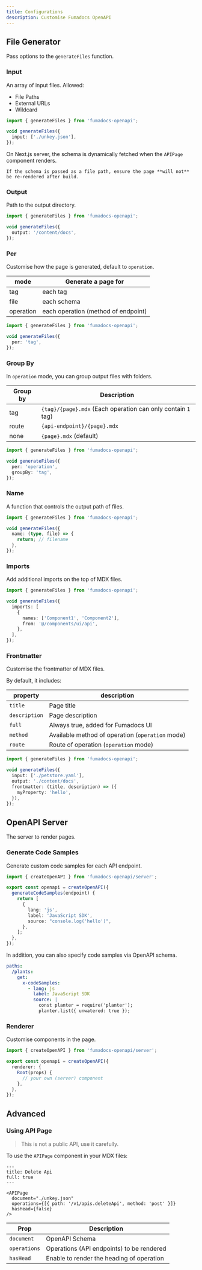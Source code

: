 ```yaml
---
title: Configurations
description: Customise Fumadocs OpenAPI
---
```


## File Generator

Pass options to the `generateFiles` function.

### Input

An array of input files.
Allowed:

- File Paths
- External URLs
- Wildcard

```ts
import { generateFiles } from 'fumadocs-openapi';

void generateFiles({
  input: ['./unkey.json'],
});
```

On Next.js server, the schema is dynamically fetched when the `APIPage` component renders.

<Callout type='warn' title='For Vercel'>

    If the schema is passed as a file path, ensure the page **will not** be re-rendered after build.

</Callout>

### Output

Path to the output directory.

```ts
import { generateFiles } from 'fumadocs-openapi';

void generateFiles({
  output: '/content/docs',
});
```

### Per

Customise how the page is generated, default to `operation`.

| mode      | Generate a page for                 |
| --------- | ----------------------------------- |
| tag       | each tag                            |
| file      | each schema                         |
| operation | each operation (method of endpoint) |

```ts
import { generateFiles } from 'fumadocs-openapi';

void generateFiles({
  per: 'tag',
});
```

### Group By

In `operation` mode, you can group output files with folders.

| Group by | Description                                                  |
| -------- | ------------------------------------------------------------ |
| tag      | `{tag}/{page}.mdx` (Each operation can only contain `1` tag) |
| route    | `{api-endpoint}/{page}.mdx`                                  |
| none     | `{page}.mdx` (default)                                       |

```ts
import { generateFiles } from 'fumadocs-openapi';

void generateFiles({
  per: 'operation',
  groupBy: 'tag',
});
```

### Name

A function that controls the output path of files.

```ts
import { generateFiles } from 'fumadocs-openapi';

void generateFiles({
  name: (type, file) => {
    return; // filename
  },
});
```

### Imports

Add additional imports on the top of MDX files.

```ts
import { generateFiles } from 'fumadocs-openapi';

void generateFiles({
  imports: [
    {
      names: ['Component1', 'Component2'],
      from: '@/components/ui/api',
    },
  ],
});
```

### Frontmatter

Customise the frontmatter of MDX files.

By default, it includes:

| property      | description                                      |
| ------------- | ------------------------------------------------ |
| `title`       | Page title                                       |
| `description` | Page description                                 |
| `full`        | Always true, added for Fumadocs UI               |
| `method`      | Available method of operation (`operation` mode) |
| `route`       | Route of operation (`operation` mode)            |

```ts
import { generateFiles } from 'fumadocs-openapi';

void generateFiles({
  input: ['./petstore.yaml'],
  output: './content/docs',
  frontmatter: (title, description) => ({
    myProperty: 'hello',
  }),
});
```

## OpenAPI Server

The server to render pages.

### Generate Code Samples

Generate custom code samples for each API endpoint.

```ts
import { createOpenAPI } from 'fumadocs-openapi/server';

export const openapi = createOpenAPI({
  generateCodeSamples(endpoint) {
    return [
      {
        lang: 'js',
        label: 'JavaScript SDK',
        source: "console.log('hello')",
      },
    ];
  },
});
```

In addition, you can also specify code samples via OpenAPI schema.

```yaml
paths:
  /plants:
    get:
      x-codeSamples:
        - lang: js
          label: JavaScript SDK
          source: |
            const planter = require('planter');
            planter.list({ unwatered: true });
```

### Renderer

Customise components in the page.

```ts
import { createOpenAPI } from 'fumadocs-openapi/server';

export const openapi = createOpenAPI({
  renderer: {
    Root(props) {
      // your own (server) component
    },
  },
});
```

## Advanced

### Using API Page

> This is not a public API, use it carefully.

To use the `APIPage` component in your MDX files:

```mdx
---
title: Delete Api
full: true
---

<APIPage
  document="./unkey.json"
  operations={[{ path: '/v1/apis.deleteApi', method: 'post' }]}
  hasHead={false}
/>
```

| Prop         | Description                               |
| ------------ | ----------------------------------------- |
| `document`   | OpenAPI Schema                            |
| `operations` | Operations (API endpoints) to be rendered |
| `hasHead`    | Enable to render the heading of operation |
